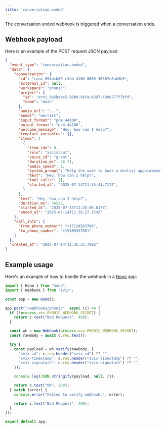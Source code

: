 ```yaml
---
title: 'conversation.ended'
---
```


The conversation ended webhook is triggered when a conversation ends.

## Webhook payload

Here is an example of the POST request JSON payload:

```json
{
  "event_type": "conversation.ended",
  "data": {
    "conversation": {
      "id": "conv_894dcb66-c3dd-4160-8606-30387e8ab9b5",
      "external_id": null,
      "workspace": "phonic",
      "project": {
        "id": "proj_8e5bdac5-868d-46fa-b397-439e777f7bfd",
        "name": "main"
      },
      "audio_url": "...",
      "model": "merritt",
      "input_format": "pcm_44100",
      "output_format": "pcm_44100",
      "welcome_message": "Hey, how can I help?",
      "template_variables": {},
      "items": [
        {
          "item_idx": 0,
          "role": "assistant",
          "voice_id": "grant",
          "duration_ms": 26.71,
          "audio_speed": 1,
          "system_prompt": "Help the user to book a dentist appointment.",
          "text": "Hey, how can I help?",
          "tool_calls": [],
          "started_at": "2025-07-14T11:35:41.717Z",
        }
      ],
      "text": "Hey, how can I help?",
      "duration_ms": 46537,
      "started_at": "2025-07-14T11:35:40.617Z",
      "ended_at": "2025-07-14T11:36:27.154Z"
    },
    "call_info": {
      "from_phone_number": "+17124583766",
      "to_phone_number": "+19189397081"
    }
  },
  "created_at": "2025-07-14T11:36:33.768Z"
}
```

## Example usage

Here's an example of how to handle the webhook in a [Hono](https://hono.dev) app:

```typescript
import { Hono } from "hono";
import { Webhook } from "svix";

const app = new Hono();

app.post("/webhooks/phonic", async (c) => {
  if (!process.env.PHONIC_WEBHOOK_SECRET) {
    return c.text("Bad Request", 400);
  }

  const wh = new Webhook(process.env.PHONIC_WEBHOOK_SECRET);
  const rawBody = await c.req.text();

  try {
    const payload = wh.verify(rawBody, {
      "svix-id": c.req.header("svix-id") ?? "",
      "svix-timestamp": c.req.header("svix-timestamp") ?? "",
      "svix-signature": c.req.header("svix-signature") ?? "",
    });

    console.log(JSON.stringify(payload, null, 2));

    return c.text("OK", 200);
  } catch (error) {
    console.error("Failed to verify webhook:", error);

    return c.text("Bad Request", 400);
  }
});

export default app;
```
